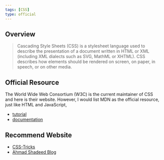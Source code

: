 ```yaml
---
tags: [CSS]
type: official
---
```


## Overview

<blockquote class="overview" cite="https://developer.mozilla.org/en-US/docs/Web/CSS">

Cascading Style Sheets (CSS) is a stylesheet language used to describe the presentation of a document written in HTML or XML (including XML dialects such as SVG, MathML or XHTML). CSS describes how elements should be rendered on screen, on paper, in speech, or on other media.

</blockquote>

## Official Resource

The World Wide Web Consortium (W3C) is the current maintainer of CSS and here is their website. However, I would list MDN as the official resource, just like HTML and JavaScript,

- [tutorial](https://developer.mozilla.org/en-US/docs/Learn/CSS)
- [documentation](https://developer.mozilla.org/en-US/docs/Web/CSS)

## Recommend Website

- <a href="https://css-tricks.com" target="_blank">
    CSS-Tricks
  </a>
- <a href="https://ishadeed.com" target="_blank">
    Ahmad Shadeed Blog
  </a>
